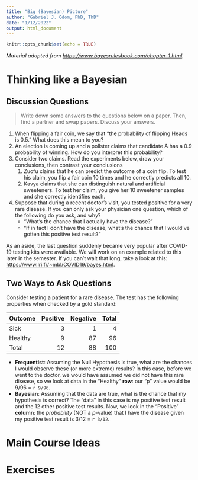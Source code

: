 ```yaml
---
title: "Big (Bayesian) Picture"
author: "Gabriel J. Odom, PhD, ThD"
date: "1/12/2022"
output: html_document
---
```


```r
knitr::opts_chunk$set(echo = TRUE)
```

*Material adapted from <https://www.bayesrulesbook.com/chapter-1.html>.*


# Thinking like a Bayesian


## Discussion Questions

> Write down some answers to the questions below on a paper. Then, find a partner and swap papers. Discuss your answers.

1. When flipping a fair coin, we say that "the probability of flipping Heads is 0.5." What does this mean to you?
2. An election is coming up and a pollster claims that candidate A has a 0.9 probability of winning. How do you interpret this probability?
3. Consider two claims. Read the experiments below, draw your conclusions, then contrast your conclusions
    (1) Zuofu claims that he can predict the outcome of a coin flip. To test his claim, you flip a fair coin 10 times and he correctly predicts all 10.
    (2) Kavya claims that she can distinguish natural and artificial sweeteners. To test her claim, you give her 10 sweetener samples and she correctly identifies each.
4. Suppose that during a recent doctor’s visit, you tested positive for a very rare disease. If you can only ask your physician one question, which of the following do you ask, and why?
    - "What’s the chance that I actually have the disease?"
    - "If in fact I don’t have the disease, what’s the chance that I would’ve gotten this positive test result?"

As an aside, the last question suddenly became very popular after COVID-19 testing kits were available. We will work on an example related to this later in the semester. If you can't wait that long, take a look at this: <https://www.lri.fr/~mbl/COVID19/bayes.html>.


## Two Ways to Ask Questions

Consider testing a patient for a rare disease. The test has the following properties when checked by a gold standard:

| Outcome | Positive | Negative | Total |
|:------- | --------:| --------:| -----:|
| Sick    |        3 |        1 |     4 |
| Healthy |        9 |       87 |    96 |
| Total   |       12 |       88 |   100 |


- **Frequentist**: Assuming the Null Hypothesis is true, what are the chances I would observe these (or more extreme) results? In this case, before we went to the doctor, we would have assumed we did not have this rare disease, so we look at data in the "Healthy" **row**: our "p" value would be 9/96 = `r 9/96`.
- **Bayesian**: Assuming that the data are true, what is the chance that my hypothesis is correct? The "data" in this case is my positive test result and the 12 other positive test results. Now, we look in the "Positive" **column**: the *probability* (NOT a *p*-value) that I have the disease given my positive test result is 3/12 = `r 3/12`.


# Main Course Ideas



# Exercises
